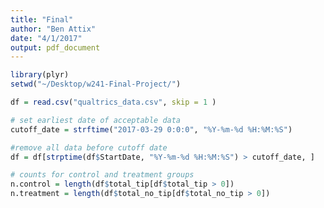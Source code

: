 ```yaml
---
title: "Final"
author: "Ben Attix"
date: "4/1/2017"
output: pdf_document
---
```


```r
library(plyr)
setwd("~/Desktop/w241-Final-Project/")
```

```r
df = read.csv("qualtrics_data.csv", skip = 1 )

# set earliest date of acceptable data
cutoff_date = strftime("2017-03-29 0:0:0", "%Y-%m-%d %H:%M:%S")

#remove all data before cutoff date
df = df[strptime(df$StartDate, "%Y-%m-%d %H:%M:%S") > cutoff_date, ]

# counts for control and treatment groups
n.control = length(df$total_tip[df$total_tip > 0])
n.treatment = length(df$total_no_tip[df$total_no_tip > 0])
```

